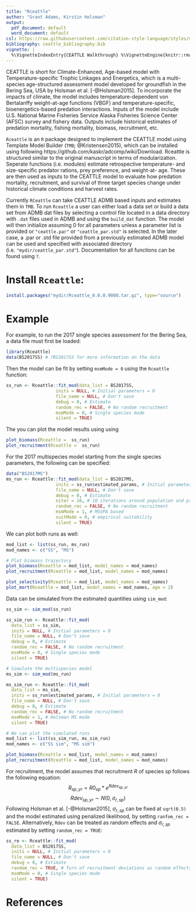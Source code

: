 ```yaml
---
title: "Rceattle"
author: "Grant Adams, Kirstin Holsman"
output:
  pdf_document: default
  word_document: default
csl: https://raw.githubusercontent.com/citation-style-language/styles/master/dependent/fisheries-research.csl
bibliography: ceattle_bibliography.bib
vignette: |
  %\VignetteIndexEntry{CEATTLE Walkthrough} %\VignetteEngine{knitr::rmarkdown} %\VignetteEncoding{UTF-8}
---
```


CEATTLE is short for Climate-Enhanced, Age-based model with Temperature-specific Trophic Linkages and Energetics, which is a multi-species age-structured assessment model developed for groundfish in the Bering Sea, USA by Holsman et al. [-@Holsman2015]. To incorporate the impacts of climate, the model includes temperature-dependent von Bertalanffy weight-at-age functions (VBGF) and temperature-specific, bioenergetics-based predation interactions. Inputs of the model include U.S. National Marine Fisheries Service Alaska Fisheries Science Center (AFSC) survey and fishery data. Outputs include historical estimates of predation mortality, fishing mortality, biomass, recruitment, etc.

`Rceattle` is an `R` package designed to implement the CEATTLE model using Template Model Builder (`TMB`; @Kristensen2015), which can be installed using following https://github.com/kaskr/adcomp/wiki/Download. Rceattle is structured similar to the original manuscript in terms of modularization. Seperate functions (i.e. modules) estimate retrospective temperature- and size-specific predator rations, prey preference, and weight-at- age. These are then used as inputs to the CEATTLE model to evaluate how predation mortality, recruitment, and survival of three target species change under historical climate conditions and harvest rates.

Currently `RCeattle` can take CEATTLE ADMB based inputs and estimates them in `TMB`. To run `Rceattle` a user can either load a data set or build a data set from ADMB dat files by selecting a control file located in a data directory with `.dat` files used in ADMB and using the `build_dat` function. The model will then initialize assuming $0$ for all parameters unless a parameter list is provided or `"ceattle.par"` or `"ceattle_par.std"` is selected. In the later case, a .par or .std file provided from a previously estimated ADMB model can be used and specified with associated directory (i.e. `"mydir/ceattle_par.std"`). Documentation for all functions can be found using `?`.

# Install `Rceattle`:
```R
install.packages("mydir/Rceattle_0.0.0.9000.tar.gz", type="source")
```

# Example
For example, to run the 2017 single species assessment for the Bering Sea, a data file must first be loaded:
```R
library(Rceattle)
data(BS2017SS) # ?BS2017SS for more information on the data
```
Then the model can be fit by setting `msmMode = 0` using the `Rceattle` function:
```R
ss_run <- Rceattle::fit_mod(data_list = BS2017SS,
                   inits = NULL, # Initial parameters = 0
                   file_name = NULL, # Don't save
                   debug = 0, # Estimate
                   random_rec = FALSE, # No random recruitment
                   msmMode = 0, # Single species mode
                   silent = TRUE)
```
The you can plot the model results using using
```R
plot_biomass(Rceattle =  ss_run)
plot_recruitment(Rceattle =  ss_run)
```


For the 2017 multispecies model starting from the single species parameters, the following can be specified:
```R
data("BS2017MS")
ms_run <- Rceattle::fit_mod(data_list = BS2017MS,
                   inits = ss_run$estimated_params, # Initial parameters from single species ests
                   file_name = NULL, # Don't save
                   debug = 0, # Estimate
                   niter = 10, # 10 iterations around population and predation dynamics
                   random_rec = FALSE, # No random recruitment
                   msmMode = 1, # MSVPA based
                   suitMode = 0, # empirical suitability
                   silent = TRUE)
```

We can plot both runs as well:
```R
mod_list <- list(ss_run, ms_run)
mod_names <- c("SS", "MS")

# Plot biomass trajectory
plot_biomass(Rceattle = mod_list, model_names = mod_names)
plot_recruitment(Rceattle = mod_list, model_names = mod_names)

plot_selectivity(Rceattle = mod_list, model_names = mod_names)
plot_mort(Rceattle = mod_list, model_names = mod_names, age = 2)
```

Data can be simulated from the estimated quantities using `sim_mod`:
```R
ss_sim <- sim_mod(ss_run)

ss_sim_run <- Rceattle::fit_mod(
  data_list = ss_sim,
  inits = NULL, # Initial parameters = 0
  file_name = NULL, # Don't save
  debug = 0, # Estimate
  random_rec = FALSE, # No random recruitment
  msmMode = 0, # Single species mode
  silent = TRUE)

# Simulate the multispecies model
ms_sim <- sim_mod(ms_run)

ms_sim_run <- Rceattle::fit_mod(
  data_list = ms_sim,
  inits = ss_run$estimated_params, # Initial parameters = 0
  file_name = NULL, # Don't save
  debug = 0, # Estimate
  random_rec = FALSE, # No random recruitment
  msmMode = 1, # Holsman MS mode
  silent = TRUE)

# We can plot the simulated runs
mod_list <- list(ss_sim_run, ms_sim_run)
mod_names <- c("SS sim", "MS sim")

plot_biomass(Rceattle = mod_list, model_names = mod_names)
plot_recruitment(Rceattle = mod_list, model_names = mod_names)
```


For recruitment, the model assumes that recruitment $R$ of species $sp$ follows the following equation:
$$R_{sp,yr} = R0_{sp} * e^{Rdev_{sp, yr}}$$
$$Rdev_{sp, yr} \sim N(0, \sigma_{r,sp})$$
Following Holsman et al. [-@Holsman2015], $\sigma_{r,sp}$ can be fixed at `sqrt(0.5)` and the model estimated using penalized likelihood, by setting `ranfom_rec = FALSE`. Alternatively, `Rdev` can be treated as random effects and $\sigma_{r,sp}$ estimated by setting `random_rec = TRUE`:
```R
ss_re <- Rceattle::fit_mod(
  data_list = BS2017SS,
  inits = NULL, # Initial parameters = 0
  file_name = NULL, # Don't save
  debug = 0, # Estimate
  random_rec = TRUE, # Turn of recruitment deviations as random effects
  msmMode = 0, # Single species mode
  silent = TRUE)
```

# References


